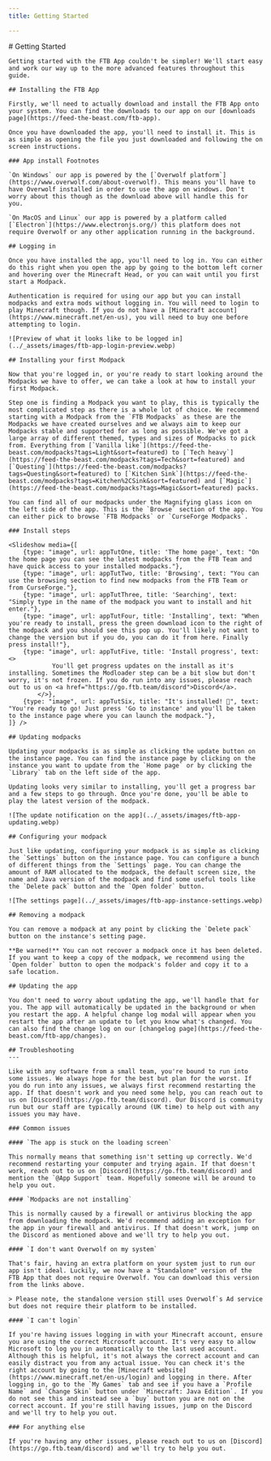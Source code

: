 ```yaml
---
title: Getting Started

---
```




<div>
    # Getting Started

    Getting started with the FTB App couldn't be simpler! We'll start easy and work our way up to the more advanced features throughout this guide.

    ## Installing the FTB App

    Firstly, we'll need to actually download and install the FTB App onto your system. You can find the downloads to our app on our [downloads page](https://feed-the-beast.com/ftb-app).

    Once you have downloaded the app, you'll need to install it. This is as simple as opening the file you just downloaded and following the on screen instructions.

    ### App install Footnotes

    `On Windows` our app is powered by the [`Overwolf platform`](https://www.overwolf.com/about-overwolf). This means you'll have to have Overwolf installed in order to use the app on windows. Don't worry about this though as the download above will handle this for you.

    `On MacOS and Linux` our app is powered by a platform called [`Electron`](https://www.electronjs.org/) this platform does not require Overwolf or any other application running in the background.

    ## Logging in

    Once you have installed the app, you'll need to log in. You can either do this right when you open the app by going to the bottom left corner and hovering over the Minecraft Head, or you can wait until you first start a Modpack.

    Authentication is required for using our app but you can install modpacks and extra mods without logging in. You will need to login to play Minecraft though. If you do not have a [Minecraft account](https://www.minecraft.net/en-us), you will need to buy one before attempting to login.

    ![Preview of what it looks like to be logged in](../_assets/images/ftb-app-login-preview.webp)

    ## Installing your first Modpack

    Now that you're logged in, or you're ready to start looking around the Modpacks we have to offer, we can take a look at how to install your first Modpack.

    Step one is finding a Modpack you want to play, this is typically the most complicated step as there is a whole lot of choice. We recommend starting with a Modpack from the `FTB Modpacks` as these are the Modpacks we have created ourselves and we always aim to keep our Modpacks stable and supported for as long as possible. We've got a large array of different themed, types and sizes of Modpacks to pick from. Everything from [`Vanilla like`](https://feed-the-beast.com/modpacks?tags=Light&sort=featured) to [`Tech heavy`](https://feed-the-beast.com/modpacks?tags=Tech&sort=featured) and [`Questing`](https://feed-the-beast.com/modpacks?tags=Questing&sort=featured) to [`Kitchen Sink`](https://feed-the-beast.com/modpacks?tags=Kitchen%2CSink&sort=featured) and [`Magic`](https://feed-the-beast.com/modpacks?tags=Magic&sort=featured) packs.

    You can find all of our modpacks under the Magnifying glass icon on the left side of the app. This is the `Browse` section of the app. You can either pick to browse `FTB Modpacks` or `CurseForge Modpacks`.

    ### Install steps

    <Slideshow media={[
        {type: "image", url: appTutOne, title: 'The home page', text: "On the home page you can see the latest modpacks from the FTB Team and have quick access to your installed modpacks."},
        {type: "image", url: appTutTwo, title: 'Browsing', text: "You can use the browsing section to find new modpacks from the FTB Team or from CurseForge."},
        {type: "image", url: appTutThree, title: 'Searching', text: "Simply type in the name of the modpack you want to install and hit enter."},
        {type: "image", url: appTutFour, title: 'Installing', text: "When you're ready to install, press the green download icon to the right of the modpack and you should see this pop up. You'll likely not want to change the version but if you do, you can do it from here. Finally press install!"},
        {type: "image", url: appTutFive, title: 'Install progress', text: <>
                You'll get progress updates on the install as it's installing. Sometimes the Modloader step can be a bit slow but don't worry, it's not frozen. If you do run into any issues, please reach out to us on <a href="https://go.ftb.team/discord">Discord</a>.
            </>},
        {type: "image", url: appTutSix, title: "It's installed! 🎉", text: "You're ready to go! Just press 'Go to instance' and you'll be taken to the instance page where you can launch the modpack."},
    ]} />

    ## Updating modpacks

    Updating your modpacks is as simple as clicking the update button on the instance page. You can find the instance page by clicking on the instance you want to update from the `Home page` or by clicking the `Library` tab on the left side of the app.

    Updating looks very similar to installing, you'll get a progress bar and a few steps to go through. Once you're done, you'll be able to play the latest version of the modpack.

    ![The update notification on the app](../_assets/images/ftb-app-updating.webp)

    ## Configuring your modpack

    Just like updating, configuring your modpack is as simple as clicking the `Settings` button on the instance page. You can configure a bunch of different things from the `Settings` page. You can change the amount of RAM allocated to the modpack, the default screen size, the name and Java version of the modpack and find some useful tools like the `Delete pack` button and the `Open folder` button.

    ![The settings page](../_assets/images/ftb-app-instance-settings.webp)

    ## Removing a modpack

    You can remove a modpack at any point by clicking the `Delete pack` button on the instance's setting page.

    **Be warned!** You can not recover a modpack once it has been deleted. If you want to keep a copy of the modpack, we recommend using the `Open folder` button to open the modpack's folder and copy it to a safe location.

    ## Updating the app

    You don't need to worry about updating the app, we'll handle that for you. The app will automatically be updated in the background or when you restart the app. A helpful change log modal will appear when you restart the app after an update to let you know what's changed. You can also find the change log on our [changelog page](https://feed-the-beast.com/ftb-app/changes).

    ## Troubleshooting
    ---

    Like with any software from a small team, you're bound to run into some issues. We always hope for the best but plan for the worst. If you do run into any issues, we always first recommend restarting the app. If that doesn't work and you need some help, you can reach out to us on [Discord](https://go.ftb.team/discord). Our Discord is community run but our staff are typically around (UK time) to help out with any issues you may have.

    ### Common issues

    #### `The app is stuck on the loading screen`

    This normally means that something isn't setting up correctly. We'd recommend restarting your computer and trying again. If that doesn't work, reach out to us on [Discord](https://go.ftb.team/discord) and mention the `@App Support` team. Hopefully someone will be around to help you out.

    #### `Modpacks are not installing`

    This is normally caused by a firewall or antivirus blocking the app from downloading the modpack. We'd recommend adding an exception for the app in your firewall and antivirus. If that doesn't work, jump on the Discord as mentioned above and we'll try to help you out.

    #### `I don't want Overwolf on my system`

    That's fair, having an extra platform on your system just to run our app isn't ideal. Luckily, we now have a "Standalone" version of the FTB App that does not require Overwolf. You can download this version from the links above.

    > Please note, the standalone version still uses Overwolf`s Ad service but does not require their platform to be installed.

    #### `I can't login`

    If you're having issues logging in with your Minecraft account, ensure you are using the correct Microsoft account. It's very easy to allow Microsoft to log you in automatically to the last used account. Although this is helpful, it's not always the correct account and can easily distract you from any actual issue. You can check it's the right account by going to the [Minecraft website](https://www.minecraft.net/en-us/login) and logging in there. After logging in, go to the `My Games` tab and see if you have a `Profile Name` and `Change Skin` button under `Minecraft: Java Edition`. If you do not see this and instead see a `buy` button you are not on the correct account. If you're still having issues, jump on the Discord and we'll try to help you out.

    ### For anything else

    If you're having any other issues, please reach out to us on [Discord](https://go.ftb.team/discord) and we'll try to help you out.
</div>
